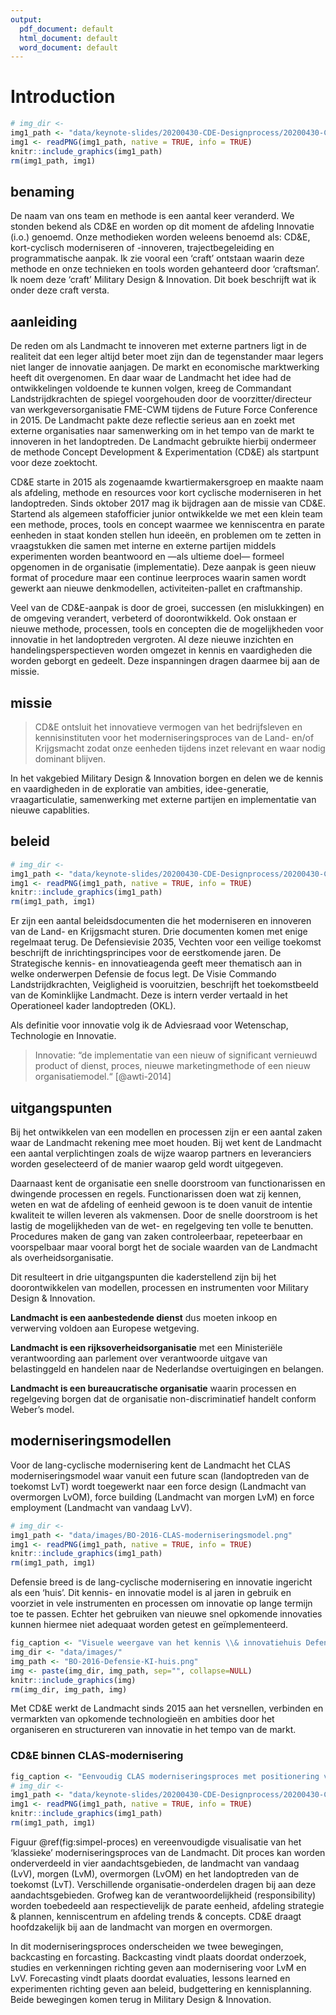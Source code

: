 ```yaml
---
output:
  pdf_document: default
  html_document: default
  word_document: default
---
```

# Introduction{#intro}
```r
# img_dir <-
img1_path <- "data/keynote-slides/20200430-CDE-Designprocess/20200430-CDE-Designprocess.001.png"
img1 <- readPNG(img1_path, native = TRUE, info = TRUE)
knitr::include_graphics(img1_path)
rm(img1_path, img1)
```
## benaming
De naam van ons team en methode is een aantal keer veranderd. We stonden bekend als CD&E en worden op dit moment de afdeling Innovatie (i.o.) genoemd. Onze methodieken worden weleens benoemd als: CD&E, kort-cyclisch moderniseren of -innoveren, trajectbegeleiding en programmatische aanpak. Ik zie vooral een 'craft' ontstaan waarin deze methode en onze technieken en tools worden gehanteerd door 'craftsman'. Ik noem deze 'craft' Military Design & Innovation. Dit boek beschrijft wat ik onder deze craft versta.

## aanleiding
De reden om als Landmacht te innoveren met externe partners ligt in de realiteit dat een leger altijd beter moet zijn dan de tegenstander maar legers niet langer de innovatie aanjagen. De markt en economische marktwerking heeft dit overgenomen. En daar waar de Landmacht het idee had de ontwikkelingen voldoende te kunnen volgen, kreeg de Commandant Landstrijdkrachten de spiegel voorgehouden door de voorzitter/directeur van werkgeversorganisatie FME-CWM tijdens de Future Force Conference in 2015. De Landmacht pakte deze reflectie serieus aan en zoekt met externe organisaties naar samenwerking om in het tempo van de markt te innoveren in het landoptreden. De Landmacht gebruikte hierbij ondermeer de methode Concept Development & Experimentation (CD&E) als startpunt voor deze zoektocht.

CD&E starte in 2015 als zogenaamde kwartiermakersgroep en maakte naam als afdeling, methode en resources voor kort cyclische moderniseren in het landoptreden. Sinds oktober 2017 mag ik bijdragen aan de missie van CD&E. Startend als algemeen stafofficier junior ontwikkelde we met een klein team een methode, proces, tools en concept waarmee we kenniscentra en parate eenheden in staat konden stellen hun ideeën, en problemen om te zetten in vraagstukken die samen met interne en externe partijen middels experimenten worden beantwoord en —als ultieme doel— formeel opgenomen in de organisatie (implementatie). Deze aanpak is geen nieuw format of procedure maar een continue leerproces waarin samen wordt gewerkt aan nieuwe denkmodellen, activiteiten-pallet en craftmanship.

Veel van de CD&E-aanpak is door de groei, successen (en mislukkingen) en de omgeving verandert, verbeterd of doorontwikkeld. Ook onstaan er nieuwe methode, processen, tools en concepten die de mogelijkheden voor innovatie in het landoptreden vergroten. Al deze nieuwe inzichten en handelingsperspectieven worden omgezet in kennis en vaardigheden die worden geborgt en gedeelt. Deze inspanningen dragen daarmee bij aan de missie.

## missie
> CD&E ontsluit het innovatieve vermogen van het bedrijfsleven en kennisinstituten voor het moderniseringsproces van de Land- en/of Krijgsmacht zodat onze eenheden tijdens inzet relevant en waar nodig dominant blijven.

In het vakgebied Military Design & Innovation borgen en delen we de kennis en vaardigheden in de exploratie van ambities, idee-generatie, vraagarticulatie, samenwerking met externe partijen en implementatie van nieuwe capablities.

## beleid
<!-- downlaodable beleidsdocumenten toevoegen -->
```r
# img_dir <-
img1_path <- "data/keynote-slides/20200430-CDE-Designprocess/20200430-CDE-Designprocess.005.png"
img1 <- readPNG(img1_path, native = TRUE, info = TRUE)
knitr::include_graphics(img1_path)
rm(img1_path, img1)
```
Er zijn een aantal beleidsdocumenten die het moderniseren en innoveren van de Land- en Krijgsmacht sturen. Drie documenten komen met enige regelmaat terug. De Defensievisie 2035, Vechten voor een veilige toekomst beschrijft de inrichtingsprincipes voor de eerstkomende jaren. De Strategische kennis- en innovatieagenda geeft meer thematisch aan in welke onderwerpen Defensie de focus legt. De Visie Commando Landstrijdkrachten, Veigligheid is vooruitzien, beschrijft het toekomstbeeld van de Kominklijke Landmacht. Deze is intern verder vertaald in het Operationeel kader landoptreden (OKL).

Als definitie voor innovatie volg ik de Adviesraad voor Wetenschap, Technologie en Innovatie.

>Innovatie: “de implementatie van een nieuw of significant vernieuwd product of dienst, proces, nieuwe marketingmethode of een nieuw organisatiemodel.“ [@awti-2014]

## uitgangspunten
Bij het ontwikkelen van een modellen en processen zijn er een aantal zaken waar de Landmacht rekening mee moet houden. Bij wet kent de Landmacht een aantal verplichtingen zoals de wijze waarop partners en leveranciers worden geselecteerd of de manier waarop geld wordt uitgegeven.

Daarnaast kent de organisatie een snelle doorstroom van functionarissen en dwingende processen en regels.
Functionarissen doen wat zij kennen, weten en wat de afdeling of eenheid gewoon is te doen vanuit de intentie kwaliteit te willen leveren als vakmensen. Door de snelle doorstroom is het lastig de mogelijkheden van de wet- en regelgeving ten volle te benutten.
Procedures maken de gang van zaken controleerbaar, repeteerbaar en voorspelbaar maar vooral borgt het de sociale waarden van de Landmacht als overheidsorganisatie.

Dit resulteert in drie uitgangspunten die kaderstellend zijn bij het doorontwikkelen van modellen, processen en instrumenten voor Military Design & Innovation.

**Landmacht is een aanbestedende dienst**
dus moeten inkoop en verwerving voldoen aan Europese wetgeving.

**Landmacht is een rijksoverheidsorganisatie**
met een Ministeriële verantwoording aan parlement over verantwoorde uitgave van belastinggeld en handelen naar de Nederlandse overtuigingen en belangen.

**Landmacht is een bureaucratische organisatie**
waarin processen en regelgeving borgen dat de organisatie non-discriminatief handelt conform Weber’s model.

## moderniseringsmodellen
Voor de lang-cyclische modernisering kent de Landmacht het CLAS moderniseringsmodel waar vanuit een future scan (landoptreden van de toekomst LvT) wordt toegewerkt naar een force design (Landmacht van overmorgen LvOM), force building (Landmacht van morgen LvM) en force employment (Landmacht van vandaag LvV).
```r
# img_dir <-
img1_path <- "data/images/BO-2016-CLAS-moderniseringsmodel.png"
img1 <- readPNG(img1_path, native = TRUE, info = TRUE)
knitr::include_graphics(img1_path)
rm(img1_path, img1)
```

Defensie breed is de lang-cyclische modernisering en innovatie ingericht als een ‘huis’. Dit kennis- en innovatie model is al jaren in gebruik en voorziet in vele instrumenten en processen om innovatie op lange termijn toe te passen. Echter het gebruiken van nieuwe snel opkomende innovaties kunnen hiermee niet adequaat worden getest en geïmplementeerd.


```r
fig_caption <- "Visuele weergave van het kennis \\& innovatiehuis Defensie"
img_dir <- "data/images/"
img_path <- "BO-2016-Defensie-KI-huis.png"
img <- paste(img_dir, img_path, sep="", collapse=NULL)
knitr::include_graphics(img)
rm(img_dir, img_path, img)

```


Met CD&E werkt de Landmacht sinds 2015 aan het versnellen, verbinden en vermarkten van opkomende technologieën en ambities door het organiseren en structureren van innovatie in het tempo van de markt.

### CD&E binnen CLAS-modernisering {-}
```r
fig_caption <- "Eenvoudig CLAS moderniseringsproces met positionering van de CD\\&E-methodiek"
# img_dir <-
img1_path <- "data/keynote-slides/20200430-CDE-Designprocess/20200430-CDE-Designprocess.008.png"
img1 <- readPNG(img1_path, native = TRUE, info = TRUE)
knitr::include_graphics(img1_path)
rm(img1_path, img1)
```

Figuur \@ref(fig:simpel-proces) en vereenvoudigde visualisatie van het ‘klassieke’ moderniseringsproces van de Landmacht. Dit proces kan worden onderverdeeld in vier aandachtsgebieden, de landmacht van vandaag (LvV), morgen (LvM), overmorgen (LvOM) en het landoptreden van de toekomst (LvT). Verschillende organisatie-onderdelen dragen bij aan deze aandachtsgebieden. Grofweg kan de verantwoordelijkheid (responsibility) worden toebedeeld aan respectievelijk de parate eenheid, afdeling strategie & plannen, kenniscentrum en afdeling trends & concepts. CD&E draagt hoofdzakelijk bij aan de landmacht van morgen en overmorgen.

In dit moderniseringsproces onderscheiden we twee bewegingen, backcasting en forcasting. Backcasting vindt plaats doordat onderzoek, studies en verkenningen richting geven aan modernisering voor LvM en LvV. Forecasting vindt plaats doordat evaluaties, lessons learned en experimenten richting geven aan beleid, budgettering en kennisplanning. Beide bewegingen komen terug in Military Design & Innovation.
